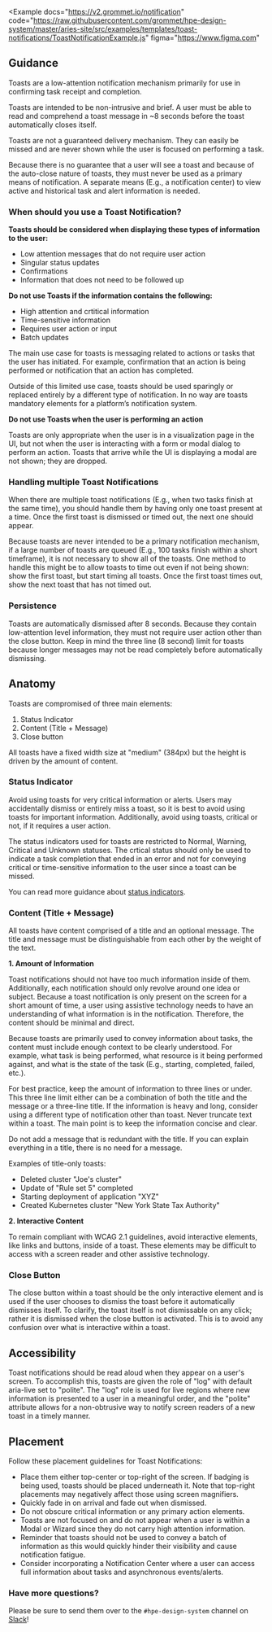 
<Example
  docs="https://v2.grommet.io/notification"
  code="https://raw.githubusercontent.com/grommet/hpe-design-system/master/aries-site/src/examples/templates/toast-notifications/ToastNotificationExample.js"
  figma="https://www.figma.com"
>
  <ToastNotificationExample />
</Example>

## Guidance

Toasts are a low-attention notification mechanism primarily for use in confirming task receipt and completion.  

Toasts are intended to be non-intrusive and brief.  A user must be able to read and comprehend a toast message in ~8 seconds before the toast automatically closes itself.  

Toasts are not a guaranteed delivery mechanism.  They can easily be missed and are never shown while the user is focused on performing a task.  

Because there is no guarantee that a user will see a toast and because of the auto-close nature of toasts, they must never be used as a primary means of notification.  A separate means (E.g., a notification center) to view active and historical task and alert information is needed. 

### When should you use a Toast Notification?

**Toasts should be considered when displaying these types of information to the user:**

- Low attention messages that do not require user action
- Singular status updates
- Confirmations
- Information that does not need to be followed up

**Do not use Toasts if the information contains the following:**

- High attention and crtitical information
- Time-sensitive information
- Requires user action or input
- Batch updates

The main use case for toasts is messaging related to actions or tasks that the user has initiated.  For example, confirmation that an action is being performed or notification that an action has completed.

Outside of this limited use case, toasts should be used sparingly or replaced entirely by a different type of notification. In no way are toasts mandatory elements for a platform’s notification system.

**Do not use Toasts when the user is performing an action**

Toasts are only appropriate when the user is in a visualization page in the UI, but not when the user is interacting with a form or modal dialog to perform an action.  Toasts that arrive while the UI is displaying a modal are not shown; they are dropped.

### Handling multiple Toast Notifications

When there are multiple toast notifications (E.g., when two tasks finish at the same time), you should handle them by having only one toast present at a time. Once the first toast is dismissed or timed out, the next one should appear.  

Because toasts are never intended to be a primary notification mechanism, if a large number of toasts are queued (E.g., 100 tasks finish within a short timeframe), it is not necessary to show all of the toasts.  One method to handle this might be to allow toasts to time out even if not being shown: show the first toast, but start timing all toasts.  Once the first toast times out, show the next toast that has not timed out.

### Persistence

Toasts are automatically dismissed after 8 seconds. Because they contain low-attention level information, they must not require user action other than the close button. Keep in mind the three line (8 second) limit for toasts because longer messages may not be read completely before automatically dismissing.

## Anatomy 

<ToastDiagram />

Toasts are compromised of three main elements:

1. Status Indicator
2. Content (Title + Message)
3. Close button

All toasts have a fixed width size at "medium" (384px) but the height is driven by the amount of content. 

### Status Indicator

Avoid using toasts for very critical information or alerts. Users may accidentally dismiss or entirely miss a toast, so it is best to avoid using toasts for important information. Additionally, avoid using toasts, critical or not, if it requires a user action. 

The status indicators used for toasts are restricted to Normal, Warning, Critical and Unknown statuses.  The crtical status should only be used to indicate a task completion that ended in an error and not for conveying critical or time-sensitive information to the user since a toast can be missed.

<StatusBox toast />

You can read more guidance about [status indicators](/templates/status-indicator).

### Content (Title + Message)

All toasts have content comprised of a title and an optional message. The title and message must be distinguishable from each other by the weight of the text.

**1. Amount of Information**

Toast notifications should not have too much information inside of them. Additionally, each notification should only revolve around one idea or subject. Because a toast notification is only present on the screen for a short amount of time, a user using assistive technology needs to have an understanding of what information is in the notification. Therefore, the content should be minimal and direct.

Because toasts are primarily used to convey information about tasks, the content must include enough context to be clearly understood.  For example, what task is being performed, what resource is it being performed against, and what is the state of the task (E.g., starting, completed, failed, etc.).

For best practice, keep the amount of information to three lines or under. This three line limit either can be a combination of both the title and the message or a three-line title. If the information is heavy and long, consider using a different type of notification other than toast. Never truncate text within a toast. The main point is to keep the information concise and clear.

Do not add a message that is redundant with the title.  If you can explain everything in a title, there is no need for a message.  

Examples of title-only toasts:

- Deleted cluster "Joe's cluster"
- Update of "Rule set 5" completed
- Starting deployment of application "XYZ"
- Created Kubernetes cluster "New York State Tax Authority"

**2. Interactive Content**

To remain compliant with WCAG 2.1 guidelines, avoid interactive elements, like links and buttons, inside of a toast. These elements may be difficult to access with a screen reader and other assistive technology.

### Close Button

The close button within a toast should be the only interactive element and is used if the user chooses to dismiss the toast before it automatically dismisses itself. To clarify, the toast itself is not dismissable on any click; rather it is dismissed when the close button is activated. This is to avoid any confusion over what is interactive within a toast.

## Accessibility 

Toast notifications should be read aloud when they appear on a user's screen. To accomplish this, toasts are given the role of "log" with default aria-live set to "polite". The "log" role is used for live regions where new information is presented to a user in a meaningful order, and the "polite" attribute allows for a non-obtrusive way to notify screen readers of a new toast in a timely manner. 

## Placement 

Follow these placement guidelines for Toast Notifications:
- Place them either top-center or top-right of the screen. If badging is being used, toasts should be placed underneath it. Note that top-right placements may negatively affect those using screen magnifiers.
- Quickly fade in on arrival and fade out when dismissed.
- Do not obscure critical information or any primary action elements.
- Toasts are not focused on and do not appear when a user is within a Modal or Wizard since they do not carry high attention information. 
- Reminder that toasts should not be used to convey a batch of information as this would quickly hinder their visibility and cause notification fatigue.
- Consider incorporating a Notification Center where a user can access full information about tasks and asynchronous events/alerts.

### Have more questions?

Please be sure to send them over to the `#hpe-design-system` channel on [Slack](https://slack-invite.grommet.io/)!
